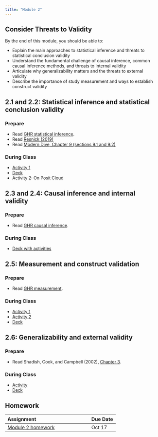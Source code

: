 ```yaml
---
title: "Module 2"
---
```


## Consider Threats to Validity

By the end of this module, you should be able to:

* Explain the main approaches to statistical inference and threats to statistical conclusion validity
* Understand the fundamental challenge of causal inference, common causal inference methods, and threats to internal validity
* Articulate why generalizability matters and the threats to external validity
* Describe the importance of study measurement and ways to establish construct validity

## 2.1 and 2.2: Statistical inference and statistical conclusion validity

### Prepare

* Read [GHR statistical inference](https://ericpgreen.github.io/ghr_ebook/statinference.html){target="_blank"}.
* Read [Resnick (2019)](https://www.vox.com/latest-news/2019/3/22/18275913/statistical-significance-p-values-explained){target="_blank"}
* Read [Modern Dive, Chapter 9 (sections 9.1 and 9.2)](https://moderndive.com/9-hypothesis-testing.html#nhst-conclusion){target="_blank"}

### During Class

* [Activity 1](https://docs.google.com/document/d/1beOhGCdEdwXHM6l1T8KDmnIPOm84vAQ8oEOxgbnH8g4/edit?usp=sharing){target="_blank"}
* [Deck](https://drive.google.com/file/d/1QwgUMqNcU56PmwSXARDdr-0euefgBvQm/view?usp=drive_link){target="_blank"}
* Activity 2: On Posit Cloud

## 2.3 and 2.4: Causal inference and internal validity

### Prepare

* Read [GHR causal inference](https://ericpgreen.github.io/ghr_ebook/causalinference.html){target="_blank"}.

### During Class

* [Deck with activities](activities/2.3_causal-inference.html){target="_blank"}

## 2.5: Measurement and construct validation

### Prepare

* Read [GHR measurement](https://ericpgreen.github.io/ghr_ebook/construct.html){target="_blank"}.

### During Class

* [Activity 1](https://docs.google.com/document/d/1My6M1S2tDFW9XPtXNtSes-Fv7ACtVlRcLSqArUWlIXA/edit?usp=sharing){target="_blank"}
* [Activity 2](https://docs.google.com/document/d/1IQRcc2gUqoIFOB1ikrofQnDIqG7TNY3YOX6_bzvxM30/edit?usp=sharing){target="_blank"}
* [Deck](https://drive.google.com/file/d/13URJWguj-Zbsnvqp-A5iJIxlH3L5Z20q/view?usp=drive_link){target="_blank"}

## 2.6: Generalizability and external validity

### Prepare

* Read Shadish, Cook, and Campbell (2002), [Chapter 3](https://moodle2.units.it/pluginfile.php/132646/mod_resource/content/1/Estratto_ShadishCookCampbellExperimental2002.pdf){target="_blank"}.

### During Class

* [Activity](https://docs.google.com/document/d/1dQj4-GvdXqNN0ANUPVbf2UPrkJWSheMVWKt4pJUjgBY/edit?usp=sharing){target="_blank"}
* [Deck](https://drive.google.com/file/d/1B5m90w-R6bGBsxCHjKANyRHbrfF7_0oC/view?usp=sharing){target="_blank"}




## Homework

| Assignment                    | Due Date |
|:------------------------------|:---------|
| [Module 2 homework](https://docs.google.com/document/d/1DV30QSgUJCVVAIO488k5Ckl5CseCWV_zexasF9T9x4s/edit?usp=sharing){target="_blank"}            | Oct 17      |

